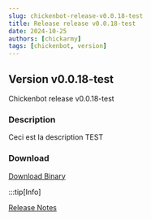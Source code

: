 ---
slug: chickenbot-release-v0.0.18-test
title: Release release v0.0.18-test
date: 2024-10-25
authors: [chickarmy]
tags: [chickenbot, version]
---

## Version v0.0.18-test

Chickenbot release v0.0.18-test

<!-- truncate -->

### Description
Ceci est la description TEST

### Download
[Download Binary](https://github.com/chickarmy/chickenbot-web/releases/download/v0.0.18-test/package.readme.txt)

:::tip[Info]

[Release Notes](https://github.com/chickarmy/chickenbot-web/releases/tag/v0.0.18-test)
